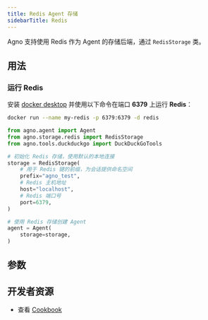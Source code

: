```yaml
---
title: Redis Agent 存储
sidebarTitle: Redis
---
```


Agno 支持使用 Redis 作为 Agent 的存储后端，通过 `RedisStorage` 类。

## 用法

### 运行 Redis

安装 [docker desktop](https://docs.docker.com/desktop/install/mac-install/) 并使用以下命令在端口 **6379** 上运行 **Redis**：

```bash
docker run --name my-redis -p 6379:6379 -d redis
```

```python redis_storage_for_agent.py
from agno.agent import Agent
from agno.storage.redis import RedisStorage
from agno.tools.duckduckgo import DuckDuckGoTools

# 初始化 Redis 存储，使用默认的本地连接
storage = RedisStorage(
    # 用于 Redis 键的前缀，为会话提供命名空间
    prefix="agno_test",
    # Redis 主机地址
    host="localhost",
    # Redis 端口号
    port=6379,
)

# 使用 Redis 存储创建 Agent
agent = Agent(
    storage=storage,
)
```

## 参数

<Snippet file="storage-redis-params.mdx" />

## 开发者资源

- 查看 [Cookbook](https://github.com/agno-agi/agno/blob/main/cookbook/storage/redis_storage/redis_storage_for_agent.py)
